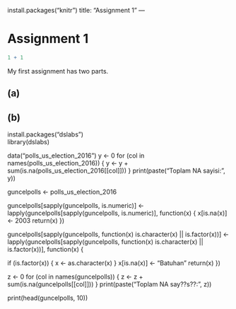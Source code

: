 install.packages("knitr")
title: "Assignment 1"
---

# Assignment 1

```r
1 + 1
```

My first assignment has two parts.

## (a)

## (b)

install.packages("dslabs")  
library(dslabs)

data("polls_us_election_2016")
y <- 0
for (col in names(polls_us_election_2016)) {
  y <- y + sum(is.na(polls_us_election_2016[[col]]))
}
print(paste("Toplam NA sayisi:", y))


guncelpolls <- polls_us_election_2016 


guncelpolls[sapply(guncelpolls, is.numeric)] <- lapply(guncelpolls[sapply(guncelpolls, is.numeric)], function(x) {
  x[is.na(x)] <- 2003
  return(x)
})


guncelpolls[sapply(guncelpolls, function(x) is.character(x) || is.factor(x))] <- lapply(guncelpolls[sapply(guncelpolls, function(x) is.character(x) || is.factor(x))], function(x) {

  if (is.factor(x)) {
    x <- as.character(x)
  }
  x[is.na(x)] <- "Batuhan"
  return(x)
})

z <- 0
for (col in names(guncelpolls)) {
  z <- z + sum(is.na(guncelpolls[[col]]))
}
print(paste("Toplam NA say??s??:", z))

print(head(guncelpolls, 10))  



